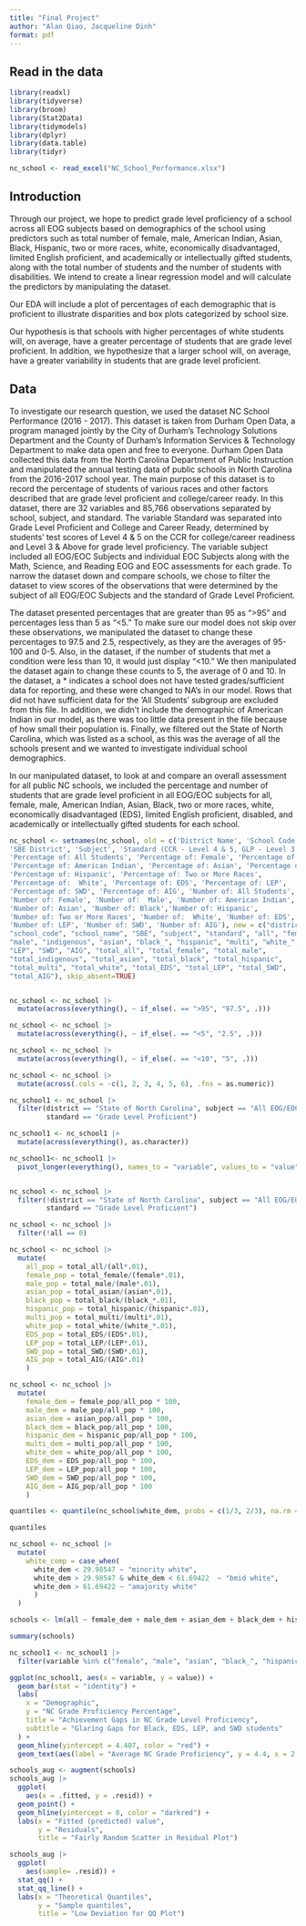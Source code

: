 ```yaml
---
title: "Final Project"
author: "Alan Qiao, Jacqueline Dinh"
format: pdf
---
```


## Read in the data

```r
library(readxl)
library(tidyverse)
library(broom)
library(Stat2Data)
library(tidymodels)
library(dplyr)
library(data.table)
library(tidyr)
```

```r

nc_school <- read_excel("NC_School_Performance.xlsx")
```

## Introduction

Through our project, we hope to predict grade level proficiency of a school across all EOG subjects based on demographics of the school using predictors such as total number of female, male, American Indian, Asian, Black, Hispanic, two or more races, white, economically disadvantaged, limited English proficient, and academically or intellectually gifted students, along with the total number of students and the number of students with disabilities. We intend to create a linear regression model and will calculate the predictors by manipulating the dataset.

Our EDA will include a plot of percentages of each demographic that is proficient to illustrate disparities and box plots categorized by school size.

Our hypothesis is that schools with higher percentages of white students will, on average, have a greater percentage of students that are grade level proficient. In addition, we hypothesize that a larger school will, on average, have a greater variability in students that are grade level proficient.

## Data

To investigate our research question, we used the dataset NC School Performance (2016 - 2017). This dataset is taken from Durham Open Data, a program managed jointly by the City of Durham's Technology Solutions Department and the County of Durham's Information Services & Technology Department to make data open and free to everyone. Durham Open Data collected this data from the North Carolina Department of Public Instruction and manipulated the annual testing data of public schools in North Carolina from the 2016-2017 school year. The main purpose of this dataset is to record the percentage of students of various races and other factors described that are grade level proficient and college/career ready. In this dataset, there are 32 variables and 85,766 observations separated by school, subject, and standard. The variable Standard was separated into Grade Level Proficient and College and Career Ready, determined by students' test scores of Level 4 & 5 on the CCR for college/career readiness and Level 3 & Above for grade level proficiency. The variable subject included all EOG/EOC Subjects and individual EOC Subjects along with the Math, Science, and Reading EOG and EOC assessments for each grade. To narrow the dataset down and compare schools, we chose to filter the dataset to view scores of the observations that were determined by the subject of all EOG/EOC Subjects and the standard of Grade Level Proficient.

The dataset presented percentages that are greater than 95 as "\>95" and percentages less than 5 as "\<5." To make sure our model does not skip over these observations, we manipulated the dataset to change these percentages to 97.5 and 2.5, respectively, as they are the averages of 95-100 and 0-5. Also, in the dataset, if the number of students that met a condition were less than 10, it would just display "\<10." We then manipulated the dataset again to change these counts to 5, the average of 0 and 10. In the dataset, a \* indicates a school does not have tested grades/sufficient data for reporting, and these were changed to NA's in our model. Rows that did not have sufficient data for the 'All Students' subgroup are excluded from this file. In addition, we didn't include the demographic of American Indian in our model, as there was too little data present in the file because of how small their population is. Finally, we filtered out the State of North Carolina, which was listed as a school, as this was the average of all the schools present and we wanted to investigate individual school demographics.

In our manipulated dataset, to look at and compare an overall assessment for all public NC schools, we included the percentage and number of students that are grade level proficient in all EOG/EOC subjects for all, female, male, American Indian, Asian, Black, two or more races, white, economically disadvantaged (EDS), limited English proficient, disabled, and academically or intellectually gifted students for each school.

```r

nc_school <- setnames(nc_school, old = c('District Name', 'School Code', 'School Name', 
'SBE District', 'Subject', 'Standard (CCR - Level 4 & 5, GLP - Level 3 & Above)',
'Percentage of: All Students', 'Percentage of: Female', 'Percentage of:  Male', 
'Percentage of: American Indian', 'Percentage of: Asian', 'Percentage of: Black',
'Percentage of: Hispanic', 'Percentage of: Two or More Races', 
'Percentage of:  White', 'Percentage of: EDS', 'Percentage of: LEP', 
'Percentage of: SWD', 'Percentage of: AIG', 'Number of: All Students', 
'Number of: Female', 'Number of:  Male', 'Number of: American Indian', 
'Number of: Asian', 'Number of: Black','Number of: Hispanic', 
'Number of: Two or More Races', 'Number of:  White', 'Number of: EDS', 
'Number of: LEP', 'Number of: SWD', 'Number of: AIG'), new = c("district", 
"school_code", "school_name", "SBE", "subject", "standard", "all", "female", 
"male", "indigenous", "asian", "black_", "hispanic", "multi", "white_", "EDS", 
"LEP", "SWD", "AIG", "total_all", "total_female", "total_male", 
"total_indigenous", "total_asian", "total_black", "total_hispanic", 
"total_multi", "total_white", "total_EDS", "total_LEP", "total_SWD", 
"total_AIG"), skip_absent=TRUE)


nc_school <- nc_school |>
  mutate(across(everything(), ~ if_else(. == ">95", "97.5", .)))

nc_school <- nc_school |>
  mutate(across(everything(), ~ if_else(. == "<5", "2.5", .)))

nc_school <- nc_school |>
  mutate(across(everything(), ~ if_else(. == "<10", "5", .)))

nc_school <- nc_school |> 
  mutate(across(.cols = -c(1, 2, 3, 4, 5, 6), .fns = as.numeric))

nc_school1 <- nc_school |>
  filter(district == "State of North Carolina", subject == "All EOG/EOC Subjects",
         standard == "Grade Level Proficient")

nc_school1 <- nc_school1 |>
  mutate(across(everything(), as.character))

nc_school1<- nc_school1 |>
  pivot_longer(everything(), names_to = "variable", values_to = "value")


nc_school <- nc_school |>
  filter(!district == "State of North Carolina", subject == "All EOG/EOC Subjects",
         standard == "Grade Level Proficient")

nc_school <- nc_school |>
  filter(!all == 0)
```

```r

nc_school <- nc_school |>
  mutate(
    all_pop = total_all/(all*.01),
    female_pop = total_female/(female*.01),
    male_pop = total_male/(male*.01),
    asian_pop = total_asian/(asian*.01),
    black_pop = total_black/(black_*.01),
    hispanic_pop = total_hispanic/(hispanic*.01),
    multi_pop = total_multi/(multi*.01),
    white_pop = total_white/(white_*.01),
    EDS_pop = total_EDS/(EDS*.01),
    LEP_pop = total_LEP/(LEP*.01),
    SWD_pop = total_SWD/(SWD*.01),
    AIG_pop = total_AIG/(AIG*.01)
    )

nc_school <- nc_school |>
  mutate(
    female_dem = female_pop/all_pop * 100,
    male_dem = male_pop/all_pop * 100,
    asian_dem = asian_pop/all_pop * 100,
    black_dem = black_pop/all_pop * 100,
    hispanic_dem = hispanic_pop/all_pop * 100,
    multi_dem = multi_pop/all_pop * 100,
    white_dem = white_pop/all_pop * 100,
    EDS_dem = EDS_pop/all_pop * 100,
    LEP_dem = LEP_pop/all_pop * 100,
    SWD_dem = SWD_pop/all_pop * 100,
    AIG_dem = AIG_pop/all_pop * 100
    )

quantiles <- quantile(nc_school$white_dem, probs = c(1/3, 2/3), na.rm = TRUE)

quantiles

nc_school <- nc_school |>
  mutate(
    white_comp = case_when(
      white_dem < 29.98547 ~ "minority white",
      white_dem > 29.98547 & white_dem < 61.69422  ~ "bmid white",
      white_dem > 61.69422 ~ "amajority white"
      )
  )
```

```r

schools <- lm(all ~ female_dem + male_dem + asian_dem + black_dem + hispanic_dem + white_dem + EDS_dem + LEP_dem + SWD_dem + AIG_dem + white_comp, data = nc_school)

summary(schools)
```

```r

nc_school1 <- nc_school1 |>
  filter(variable %in% c("female", "male", "asian", "black_", "hispanic", "white_", "EDS", "LEP", "SWD"))

ggplot(nc_school1, aes(x = variable, y = value)) +
  geom_bar(stat = "identity") +
  labs(
    x = "Demographic",
    y = "NC Grade Proficiency Percentage",
    title = "Achievement Gaps in NC Grade Level Proficiency",
    subtitle = "Glaring Gaps for Black, EDS, LEP, and SWD students"
  ) +
  geom_hline(yintercept = 4.407, color = "red") +
  geom_text(aes(label = "Average NC Grade Proficiency", y = 4.4, x = 2.5), vjust = -0.5, color = "red")
```

```r

schools_aug <- augment(schools)
schools_aug |>
  ggplot(
    aes(x = .fitted, y = .resid)) +
  geom_point() +
  geom_hline(yintercept = 0, color = "darkred") +
  labs(x = "Fitted (predicted) value",
       y = "Residuals",
       title = "Fairly Random Scatter in Residual Plot")
```

```r
schools_aug |>
  ggplot(
    aes(sample= .resid)) +
  stat_qq() +
  stat_qq_line() +
  labs(x = "Theoretical Quantiles",
       y = "Sample quantiles",
       title = "Low Deviation for QQ Plot")
```

